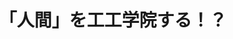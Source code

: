 ﻿---
title: "「人間」を工工学院する！？"
category: "工学院"
vol: "36"
interviewee: "伊藤 謙治 "
url: ""
tags: []
pdf: "36-1.pdf"
career: ""
preface: "人間が機械や環境とうまく接していくための学問である人間工工学院を扱う。新幹線を運転する際の眼球運動などを測定して人間の動作をシュミレートし、安全性の向上に役立てる。"
---
